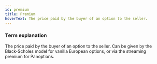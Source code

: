 ```yaml
---
id: premium
title: Premium
hoverText: The price paid by the buyer of an option to the seller.
---
```


### Term explanation

The price paid by the buyer of an option to the seller. Can be given by the Black-Scholes model for vanilla European options, or via the streaming premium for Panoptions. 
